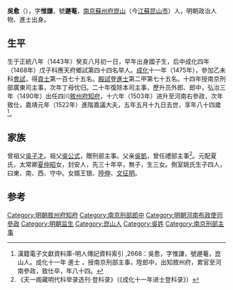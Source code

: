 {{Otheruses|other=名为吳愈的其他人物|吳愈}}
{{Otheruses|other=名为吴惟谦的其他人物|吴惟谦}}

'''吳愈'''（{{bd|1443年||1526年}}），字'''惟謙'''，號'''遯菴'''，[[南京|南京]][[蘇州府|蘇州府]][[崑山|崑山]]（今[[江蘇|江蘇]][[昆山市|昆山市]]）人，明朝政治人物、進士出身。

== 生平 ==
生于正統八年（1443年）癸亥八月初一日，早年出身國子生，后中成化四年（1468年）戊子科應天府鄉試第四十四名举人。[[成化|成化]]十一年（1475年），參加乙未科[[會試|會試]]，得[[貢士|貢士]]第一百七十五名。[[殿試|殿試]]登[[進士|進士]]第二甲第七十五名。十四年授南京刑部廣東司主事，次年丁母忧归。二十年復除本司主事，歷升员外郎、郎中，弘治三年（1490年）出任四川[[敘州府|敘州府]][[知府|知府]]，十六年（1503年）进升至河南右參政，次年致仕，嘉靖元年（1522年）進階嘉議大夫，五年五月十九日去世，享年八十四歲<ref>漢籍電子文獻資料庫-明人傳記資料索引 ,2668：吳愈，字惟謙，號遯菴，崑山人。成化十一年 進士 ，授南京刑部主事，陞郎中，出知敘州府，累官至河南參政，致仕卒，年八十四。</ref>。

== 家族 ==
曾祖父[[吳子才|吳子才]]。祖父[[吳公式|吳公式]]，贈刑部主事。父亲[[吳凱|吳凱]]，曾任禮部主事<ref>《天一阁藏明代科举录选刊·登科录》（《成化十一年进士登科录》）</ref>。元配夏氏，太常卿[[夏仲昭|夏仲昭]]女，封安人，先三十年卒，無子，生三女。側室姚氏生子四人，曰東、南、西、守中。女婿王银、[[陸伸|陸伸]]、[[文徵明|文征明]]。

==参考==
{{reflist}}

{{成化十一年乙未科殿試金榜}}
{{明朝人物小作品}}
{{Authority control}}

{{DEFAULTSORT:}}
[[Category:明朝敘州府知府|Category:明朝敘州府知府]]
[[Category:南京刑部郎中|Category:南京刑部郎中]]
[[Category:明朝河南布政使司參政|Category:明朝河南布政使司參政]]
[[Category:明朝监生|Category:明朝监生]]
[[Category:崑山人|Category:崑山人]]
[[Category:吳姓|Category:吳姓]]
[[Category:南京刑部主事|Category:南京刑部主事]]